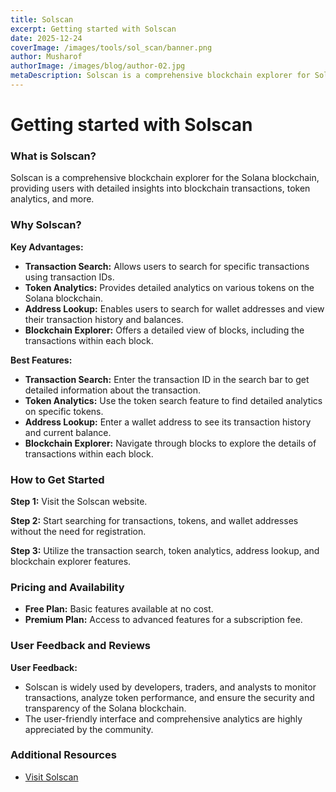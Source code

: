 ```yaml
---
title: Solscan
excerpt: Getting started with Solscan
date: 2025-12-24
coverImage: /images/tools/sol_scan/banner.png
author: Musharof
authorImage: /images/blog/author-02.jpg
metaDescription: Solscan is a comprehensive blockchain explorer for Solana. Learn what it is & get started with it today. Find detailed insights into blockchain transactions, token analytics, and more.
---
```


# Getting started with Solscan

### What is Solscan?

Solscan is a comprehensive blockchain explorer for the Solana blockchain, providing users with detailed insights into blockchain transactions, token analytics, and more.

### Why Solscan?

**Key Advantages:**
- **Transaction Search:** Allows users to search for specific transactions using transaction IDs.
- **Token Analytics:** Provides detailed analytics on various tokens on the Solana blockchain.
- **Address Lookup:** Enables users to search for wallet addresses and view their transaction history and balances.
- **Blockchain Explorer:** Offers a detailed view of blocks, including the transactions within each block.

**Best Features:**
- **Transaction Search:** Enter the transaction ID in the search bar to get detailed information about the transaction.
- **Token Analytics:** Use the token search feature to find detailed analytics on specific tokens.
- **Address Lookup:** Enter a wallet address to see its transaction history and current balance.
- **Blockchain Explorer:** Navigate through blocks to explore the details of transactions within each block.

### How to Get Started

**Step 1:** Visit the Solscan website.

**Step 2:** Start searching for transactions, tokens, and wallet addresses without the need for registration.

**Step 3:** Utilize the transaction search, token analytics, address lookup, and blockchain explorer features.

### Pricing and Availability

- **Free Plan:** Basic features available at no cost.
- **Premium Plan:** Access to advanced features for a subscription fee.

### User Feedback and Reviews

**User Feedback:**
- Solscan is widely used by developers, traders, and analysts to monitor transactions, analyze token performance, and ensure the security and transparency of the Solana blockchain.
- The user-friendly interface and comprehensive analytics are highly appreciated by the community.

### Additional Resources

- [Visit Solscan](https://solscan.io/?utm_source=solanabox&utm_medium=referral&utm_campaign=website_follow)